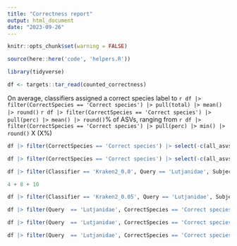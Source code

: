 ```yaml
---
title: "Correctness report"
output: html_document
date: "2023-09-26"
---
```


```r
knitr::opts_chunk$set(warning = FALSE)

source(here::here('code', 'helpers.R'))

library(tidyverse)
```

```r
df <- targets::tar_read(counted_correctness)
```

On average, classifiers assigned a correct species label to `r df |> filter(CorrectSpecies == 'Correct species') |> pull(total) |> mean() |> round()` `r df |> filter(CorrectSpecies == 'Correct species') |> pull(perc) |> mean() |> round()`% of ASVs, ranging from `r df |> filter(CorrectSpecies == 'Correct species') |> pull(perc) |> min() |> round()` X (X%)

```r
df |> filter(CorrectSpecies == 'Correct species') |> select(-c(all_asvs, missing, new_col, newcol2)) |> arrange(desc(perc)) |> head(5)
```

```r
df |> filter(CorrectSpecies == 'Correct species') |> select(-c(all_asvs, missing, new_col, newcol2)) |> arrange(desc(perc)) |> tail(5)

```
```r
df |> filter(Classifier == 'Kraken2_0.0', Query == 'Lutjanidae', Subject == '16S') |>  select(-c(all_asvs, missing, new_col, newcol2))

```

```r
4 + 8 + 10
```


```r
df |> filter(Classifier == 'Kraken2_0.05', Query == 'Lutjanidae', Subject == '16S') |>  select(-c(all_asvs, missing, new_col, newcol2))

```

```r
df |> filter(Query  == 'Lutjanidae', CorrectSpecies == 'Correct species', Subject == 'CO1') |>  select(-c(all_asvs, missing, new_col, newcol2)) |> arrange(desc(perc)) |> head()

```


```r
df |> filter(Query  == 'Lutjanidae', CorrectSpecies == 'Correct species', Subject == '12S') |>  select(-c(all_asvs, missing, new_col, newcol2)) |> arrange(desc(perc)) |> head()

```

```r
df |> filter(Query  == 'Lutjanidae', CorrectSpecies == 'Correct species', Subject == '16S') |>  select(-c(all_asvs, missing, new_col, newcol2)) |> arrange(desc(perc)) |> head()
```

